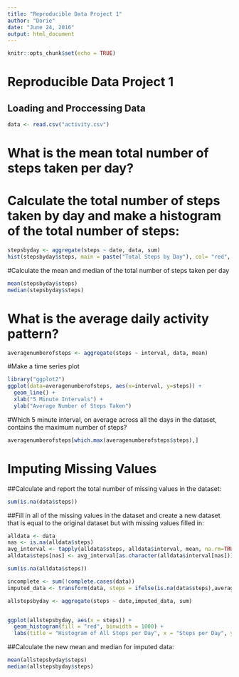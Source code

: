 ---
title: "Reproducible Data Project 1"
author: "Dorie"
date: "June 24, 2016"
output: html_document
---

```{r setup, include=FALSE}
knitr::opts_chunk$set(echo = TRUE)
```

# Reproducible Data Project 1
## Loading and Proccessing Data

```{r}
data <- read.csv("activity.csv")
```
# What is the mean total number of steps taken per day?
# Calculate the total number of steps taken by day and make a histogram of the total number of steps:

```{r}
stepsbyday <- aggregate(steps ~ date, data, sum)
hist(stepsbyday$steps, main = paste("Total Steps by Day"), col= "red", xlab= "Number of Steps")
```
#Calculate the mean and median of the total number of steps taken per day

```{r}
mean(stepsbyday$steps)
median(stepsbyday$steps)
```

# What is the average daily activity pattern?

```{r}
averagenumberofsteps <- aggregate(steps ~ interval, data, mean)
```
#Make a time series plot

```{r}
library("ggplot2")
ggplot(data=averagenumberofsteps, aes(x=interval, y=steps)) +
  geom_line() +
  xlab("5 Minute Intervals") +
  ylab("Average Number of Steps Taken")
```

#Which 5 minute interval, on average across all the days in the dataset, contains the maximum number of steps?

```{r}
averagenumberofsteps[which.max(averagenumberofsteps$steps),]
```
# Imputing Missing Values
##Calculate and report the total number of missing values in the dataset:

```{r}
sum(is.na(data$steps))
```
##Fill in all of the missing values in the dataset and create a new dataset that is equal to the original dataset but with missing values filled in:

```{r}
alldata <- data
nas <- is.na(alldata$steps)
avg_interval <- tapply(alldata$steps, alldata$interval, mean, na.rm=TRUE, simplify=TRUE)
alldata$steps[nas] <- avg_interval[as.character(alldata$interval[nas])]

sum(is.na(alldata$steps))

incomplete <- sum(!complete.cases(data))
imputed_data <- transform(data, steps = ifelse(is.na(data$steps),averagenumberofsteps$steps[match(data$interval, averagenumberofsteps$interval)], data$steps))

allstepsbyday <- aggregate(steps ~ date,imputed_data, sum)


ggplot(allstepsbyday, aes(x = steps)) +
  geom_histogram(fill = "red", binwidth = 1000) +
  labs(title = "Histogram of All Steps per Day", x = "Steps per Day", y = "Frequency")
```
##Calculate the new mean and median for imputed data:

```{r}
mean(allstepsbyday$steps)
median(allstepsbyday$steps)
```




